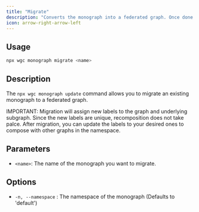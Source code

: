 ```yaml
---
title: "Migrate"
description: "Converts the monograph into a federated graph. Once done you can update label matchers and labels to compose with more graphs in your organization."
icon: arrow-right-arrow-left
---
```


## Usage

```bash
npx wgc monograph migrate <name>
```

## Description

The `npx wgc monograph update` command allows you to migrate an existing monograph to a federated graph.

<Info>
  IMPORTANT: Migration will assign new labels to the graph and underlying subgraph. Since the new labels are unique, recomposition does not take palce. After migration, you can update the labels to your desired ones to compose with other graphs in the namespace.
</Info>

## Parameters

* `<name>`: The name of the monograph you want to migrate.

## Options

* `-n, --namespace` : The namespace of the monograph (Defaults to 'default')

